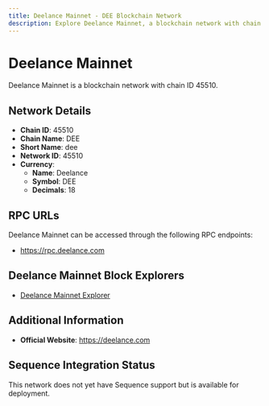 ```yaml
--- 
title: Deelance Mainnet - DEE Blockchain Network
description: Explore Deelance Mainnet, a blockchain network with chain ID 45510. Learn about its native currency, Deelance, and how to interact with the network.
---
```


# Deelance Mainnet

Deelance Mainnet is a blockchain network with chain ID 45510.

## Network Details

- **Chain ID**: 45510
- **Chain Name**: DEE
- **Short Name**: dee
- **Network ID**: 45510
- **Currency**: 
  - **Name**: Deelance
  - **Symbol**: DEE
  - **Decimals**: 18

## RPC URLs

Deelance Mainnet can be accessed through the following RPC endpoints:

- https://rpc.deelance.com

## Deelance Mainnet Block Explorers

- [Deelance Mainnet Explorer](https://deescan.com)

## Additional Information

- **Official Website**: https://deelance.com

## Sequence Integration Status

This network does not yet have Sequence support but is available for deployment.
